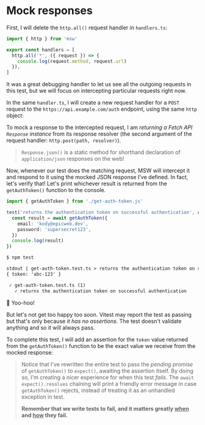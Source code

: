 # Mock responses

First, I will delete the `http.all()` request handler in `handlers.ts`:

```ts filename=handlers.ts remove=4-6
import { http } from 'msw'

export const handlers = [
  http.all('*', ({ request }) => {
    console.log(request.method, request.url)
  }),
]
```

It was a great debugging handler to let us see all the outgoing requests in this test, but we will focus on intercepting particular requests right now.

In the same `handler.ts`, I will create a new request handler for a `POST` request to the `https://api.example.com/auth` endpoint, using the same `http` object:

<CodeFile file="handlers.ts" highlight="4-8" />

To mock a response to the intercepted request, I am _returning a Fetch API `Response` instance_ from its response resolver (the second argument of the request handler: `http.post(path, resolver)`).

> `Response.json()` is a static method for shorthand declaration of `application/json` responses on the web!

Now, whenever our test does the matching request, MSW will intercept it and respond to it using the mocked JSON response I've defined. In fact, let's verify that! Let's print whichever result is returned from the `getAuthToken()` function to the console.

```ts filename=get-auth-token.test.ts add=4,8
import { getAuthToken } from './get-auth-token.js'

test('returns the authentication token on successful authentication', async () => {
  const result = await getAuthToken({
    email: 'kody@epicweb.dev',
    password: 'supersecret123',
  })
  console.log(result)
})
```

```txt highlight=4
$ npm test

stdout | get-auth-token.test.ts > returns the authentication token on successful authentication
{ token: 'abc-123' }

 ✓ get-auth-token.test.ts (1)
   ✓ returns the authentication token on successful authentication
```

:tada: Yoo-hoo!

But let's not get too happy too soon. Vitest may report the test as passing but that's only because _it has no assertions_. The test doesn't validate anything and so it will always pass.

To complete this test, I will add an assertion for the `token` value returned from the `getAuthToken()` function to be the exact value we receive from the mocked response:

<CodeFile file="get-auth-token.test.ts" highlight="9" />

> Notice that I've rewritten the entire test to pass the _pending promise_ of `getAuthToken()` to `expect()`, awaiting the assertion itself. By doing so, I'm creating a nicer experience for when this test _fails_. The `await expect().resolves` chaining will print a friendly error message in case `getAuthToken()` rejects, instead of treating it as an unhandled exception in test.
>
> **Remember that we write tests to fail, and it matters greatly <u>when</u> and <u>how</u> they fail.**

